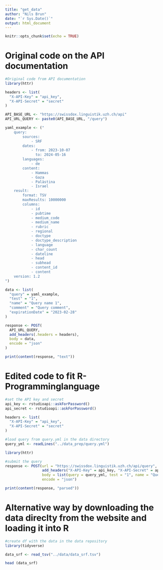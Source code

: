 ```yaml
---
title: "get_data"
author: "Nils Brun"
date: "`r Sys.Date()`"
output: html_document
---
```


```r
knitr::opts_chunk$set(echo = TRUE)
```

# Original code on the API documentation
```r
#Original code from API documentation
library(httr)

headers <- list(
  "X-API-Key" = "api_key",
  "X-API-Secret" = "secret"
)

API_BASE_URL <- "https://swissdox.linguistik.uzh.ch/api"
API_URL_QUERY <- paste0(API_BASE_URL, "/query")

yaml_example <- ("
    query:
        sources:
            - SRF
        dates:
            - from: 2023-10-07
              to: 2024-05-16
        languages:
            - de
        content:
            - Hammas
            - Gaza
            - Palästina
            - Israel
    result:
        format: TSV
        maxResults: 10000000
        columns:
            - id
            - pubtime
            - medium_code
            - medium_name
            - rubric
            - regional
            - doctype
            - doctype_description
            - language
            - char_count
            - dateline
            - head
            - subhead
            - content_id
            - content
    version: 1.2
")

data <- list(
  "query" = yaml_example,
  "test" = "1",
  "name" = "Query name 1",
  "comment" = "Query comment",
  "expirationDate" = "2023-02-28"
)

response <- POST(
  API_URL_QUERY,
  add_headers(.headers = headers),
  body = data,
  encode = "json"
)

print(content(response, "text"))


```


# Edited code to fit R-Programminglanguage
```r
#set the API key and secret
api_key <- rstudioapi::askForPassword()
api_secret <- rstudioapi::askForPassword()

headers <- list(
  "X-API-Key" = "api_key",
  "X-API-Secret" = "secret"
)
```

```r
#load query from query.yml in the data directory
query_yml <- readLines("../data_prep/query.yml")

```

```r
library(httr)

#submit the query
response <- POST(url = "https://swissdox.linguistik.uzh.ch/api/query",
                 add_headers("X-API-Key" = api_key, "X-API-Secret" = api_secret),
                 body = list(query = query_yml, test = "1", name = "Query name 1"),
                 encode = "json")

print(content(response, "parsed"))
```

# Alternative way by downloading the data direclty from the website and loading it into R
```r
#create df with the data in the data repository
library(tidyverse)

data_srf <- read_tsv("../data/data_srf.tsv")

head (data_srf)
```
